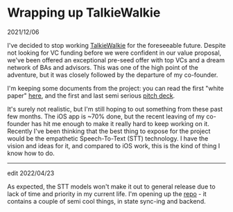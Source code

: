 # Wrapping up TalkieWalkie

<span className="text-gray-500 text-sm">2021/12/06</span>

I've decided to stop working [TalkieWalkie](https://talkiewalkie.app) for the foreseeable future.
Despite not looking for VC funding before we were confident in our value proposal, we've been offered an exceptional pre-seed offer with top VCs and a dream network of BAs and advisors.
This was one of the high point of the adventure, but it was closely followed by the departure of my co-founder.

I'm keeping some documents from the project: you can read the first "white paper" [here](/talkiewalkie.html), and the first and last semi serious [pitch deck](/tw-slides.pdf).

It's surely not realistic, but I'm still hoping to out something from these past few months.
The iOS app is ~70% done, but the recent leaving of my co-founder has hit me enough to make it really hard to keep working on it.
Recently I've been thinking that the best thing to expose for the project would be the empathetic Speech-To-Text (STT) technology.
I have the vision and ideas for it, and compared to iOS work, this is the kind of thing I know how to do.

---

<span className="text-gray-500 text-sm">edit 2022/04/23</span>

As expected, the STT models won't make it out to general release due to lack of time and priority in my current life.
I'm opening up the [repo](https://github.com/talkiewalkie/talkiewalkie) - it contains a couple of semi cool things, in state sync-ing and backend.
